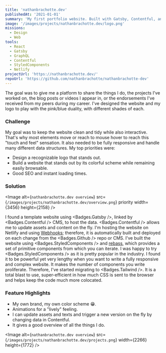 ```yaml
---
title: 'nathanbrachotte.dev'
publishedAt: '2021-01-01'
summary: 'My first portfolio website. Built with Gatsby, Contentful, and Styled Component. They were cool at the time.'
image: '/images/projects/nathanbrachotte.dev/logo.png'
missions:
  - Design
  - Web
tools:
  - React
  - Gatsby
  - GraphQL
  - Contentful
  - StyledComponents
  - Netlify
projectUrl: 'https://nathanbrachotte.dev/'
repoUrl: 'https://github.com/nathanbrachotte/nathanbrachotte-dev'
---
```


The goal was to give me a platform to share the things I do, the projects I've worked on, the blog posts or videos I appear in, or the endorsements I've received from my peers during my career.
I've designed the website and my logo to play with the pink/blue duality, with different shades of each.

### Challenge

My goal was to keep the website clean and tidy while also interactive. That's why most elements move or reach to mouse hover to reach this "touch and feel" sensation.
It also needed to be fully responsive and handle many different data structures.
My top priorities were:

- Design a recognizable logo that stands out.
- Build a website that stands out by its colorful scheme while remaining easily browsable.
- Good SEO and instant loading times.

### Solution

<Image
  alt={`nathanbrachotte.dev overview`}
  src={`/images/projects/nathanbrachotte.dev/overview.png`}
  priority
  width={3456}
  height={2158}
/>

I found a template website using <Badges.Gatsby />, linked by <Badges.Contentful /> CMS, to host the data. <Badges.Contentful /> allows me to update assets and content on the fly. I'm hosting the website on Netlify and using [Webhooks](https://hookdeck.com/webhooks/guides/what-are-webhooks-how-they-work#what-is-a-webhook); therefore, it is automatically built and deployed on each change from the <Badges.Github /> repo or CMS.
I've built the website using <Badges.StyledComponents /> and [rebass](https://rebassjs.org), which provides a set of primitive components from which you can iterate. I was happy to try <Badges.StyledComponents /> as it is pretty popular in the industry. I found it to be powerful yet very lengthy when you want to write a fully responsive and complex website. It makes the number of components you write proliferate.
Therefore, I've started migrating to <Badges.Tailwind />. It is a total blast to use, super-efficient in how much CSS is sent to the browser and helps keep the code much more colocated.

### Feature Highlights

- My own brand, my own color scheme 😁.
- Animations for a "lively" feeling.
- I can update assets and texts and trigger a new version on the fly by changing data in Contentful.
- It gives a good overview of all the things I do.

<Image
  alt={`nathanbrachotte.dev overview`}
  src={`/images/projects/nathanbrachotte.dev/projects.png`}
  width={2266}
  height={1772}
/>
